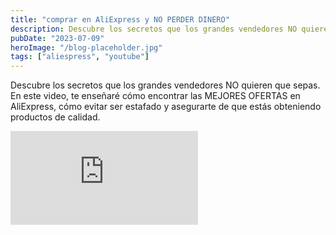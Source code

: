 ```yaml
---
title: "comprar en AliExpress y NO PERDER DINERO"
description: Descubre los secretos que los grandes vendedores NO quieren que sepas. En este video, te enseñaré cómo encontrar las MEJORES OFERTAS en AliExpress
pubDate: "2023-07-09"
heroImage: "/blog-placeholder.jpg"
tags: ["aliespress", "youtube"]
---
```


Descubre los secretos que los grandes vendedores NO quieren que sepas. En este video, te enseñaré cómo encontrar las MEJORES OFERTAS en AliExpress, cómo evitar ser estafado y asegurarte de que estás obteniendo productos de calidad.

<div class="video-wrapper">
  <iframe
    class="h-full w-full"
    src="https://www.youtube.com/embed/uIpgUGq2iNs"
    title="YouTube video player"
    frameborder="0"
    allow="accelerometer; autoplay; clipboard-write; encrypted-media; gyroscope; picture-in-picture; web-share"
    allowfullscreen
  ></iframe>
</div>
